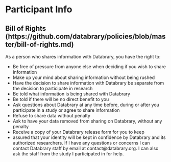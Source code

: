 # Participant Info

## Bill of Rights (https://github.com/databrary/policies/blob/master/bill-of-rights.md)
As a person who shares information with Databrary, you have the right to:

- Be free of pressure from anyone else when deciding if you wish to share information
- Make up your mind about sharing information without being rushed
- Have the decision to share information with Databrary be separate from the decision to participate in research
- Be told what information is being shared with Databrary
- Be told if there will be no direct benefit to you
- Ask questions about Databrary at any time before, during or after you participate in a study or agree to share information
- Refuse to share data without penalty
- Ask to have your data removed from sharing on Databrary, without any penalty
- Receive a copy of your Databrary release form for you to keep
-  assured that your identity will be kept in confidence by Databrary and its authorized researchers.
If I have any questions or concerns I can contact Databrary staff by email at contact@databrary.org. I can also ask the staff from the study I participated in for help.